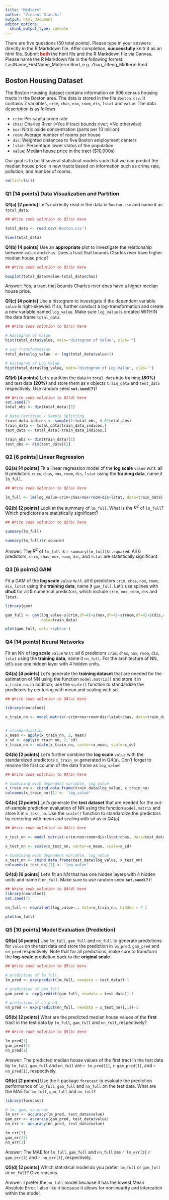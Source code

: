 ---
title: "Midterm"
author: "Vincent Bianchi"
output: html_document
editor_options: 
  chunk_output_type: console
---

There are five questions (50 total points). Please type in your answers directly in the R Markdown file. After completion, **successfully** knitr it as an html file. Submit <span style="color:red">**both**</span> the html file and the R Markdown file via Canvas. Please name the R Markdown file in the following format: LastName_FirstName_Midterm.Rmd, e.g. Zhao_Zifeng_Midterm.Rmd.


## Boston Housing Dataset
The Boston Housing dataset contains information on 506 census housing tracts in the Boston area. The data is stored in the file `Boston.csv`. It contains 7 variables, `crim`, `chas`, `nox`, `room`, `dis`, `lstat` and `value`. The data description is as follows.

+ `crim`: Per capita crime rate
+ `chas`: Charles River (=Yes if tract bounds river; =No otherwise)
+ `nox`: Nitric oxide concentration (parts per 10 million)
+ `room`: Average number of rooms per house
+ `dis`: Weighted distances to five Boston employment centers
+ `lstat`: Percentage lower status of the population
+ `value`: Median house price in the tract ($10,000s)

Our goal is to build several statistical models such that we can predict the median house price in new tracts based on information such as crime rate, pollution, and number of rooms.

```{r}
rm(list=ls())
```


###  **Q1 [14 points]** Data Visualization and Partition
**Q1(a) [2 points]**
Let's correctly read in the data in `Boston.csv` and name it as `total_data`. 
```{r Q1(a)}
## Write code solution to Q1(a) here

total_data <- read.csv('Boston.csv')

View(total_data)
```

**Q1(b) [4 points]**
Use an **appropriate** plot to investigate the relationship between `value` and `chas`. Does a tract that bounds Charles river have higher median house price?
```{r Q1(b)}
## Write code solution to Q1(b) here

boxplot(total_data$value~total_data$chas)

```

Answer:
Yes, a tract that bounds Charles river does have a higher median house price.


**Q1(c) [4 points]**
Use a histogram to investigate if the dependent variable `value` is right-skewed. If so, further conduct a log-transformation and create a new variable named `log_value`. Make sure `log_value` is created WITHIN the data frame `total_data`.
```{r Q1(c)}
## Write code solution to Q1(c) here

# Histogram of Value 
hist(total_data$value, main='Histogram of Value', xlab='')

# Log Transformation
total_data$log_value  <- log(total_data$value+1)

# Histogram of Log Value 
hist(total_data$log_value, main='Histogram of Log Value', xlab='')


```


**Q1(d) [4 points]**
Let's partition the data in `total_data` into training **(80%)** and test data **(20%)** and store them as `R` objects `train_data` and `test_data` respectively. Use random seed **`set.seed(7)`**!
```{r Q1(d)}
## Write code solution to Q1(d) here
set.seed(7)
total_obs <- dim(total_data)[1]

# Data Partition / Sample Splitting
train_data_indices <- sample(1:total_obs, 0.8*total_obs)
train_data <- total_data[train_data_indices,]
test_data <- total_data[-train_data_indices,]

train_obs <- dim(train_data)[1]
test_obs <- dim(test_data)[2]

```


### **Q2 [6 points]** Linear Regression
**Q2(a) [4 points]**
Fit a linear regression model of the **log scale** `value` w.r.t. all 6 predictors `crim`, `chas`, `nox`, `room`, `dis`, `lstat` using the **training data**, name it `lm_full`.
```{r Q2(a)}
## Write code solution to Q2(a) here

lm_full <- lm(log_value~crim+chas+nox+room+dis+lstat, data=train_data)


```

**Q2(b) [2 points]**
Look at the summary of `lm_full`. What is the $R^2$ of `lm_full`? Which predictors are statistically significant?
```{r Q2(b)}
## Write code solution to Q2(b) here

summary(lm_full)

summary(lm_full)$r.squared


```

Answer:
The $R^2$ of `lm_full` is `r summary(lm_full)$r.squared`. All 6 predictors, `crim`, `chas`, `nox`, `room`, `dis`, and `lstat` are statistically significant. 


### **Q3 [6 points]** GAM
Fit a GAM of the **log scale** `value` w.r.t. all 6 predictors `crim`, `chas`, `nox`, `room`, `dis`, `lstat` using the **training data**, name it `gam_full`. Let's use splines with **df=4** for all **5** numerical predictors, which include `crim`, `nox`, `room`, `dis` and `lstat`.
```{r Q3}
library(gam)

gam_full <- gam(log_value~s(crim,df=4)+s(nox,df=4)+s(room,df=4)+s(dis,df=4)+s(lstat,df=4)+chas,
                data=train_data)

plot(gam_full, col='skyblue')

```


### **Q4 [14 points]** Neural Networks
Fit an NN of **log scale** `value` w.r.t. all 6 predictors `crim`, `chas`, `nox`, `room`, `dis`, `lstat` using the **training data**, name it `nn_full`. For the architecture of NN, let's use one hidden layer with 4 hidden units.

**Q4(a) [4 points]**
Let's generate the **training dataset** that are needed for the estimation of NN using the function `model.matrix()` and store it in `x_train_nn`. In addition, use the `scale()` function to standardize the predictors by centering with mean and scaling with sd.
```{r Q4(a)}
## Write code solution to Q4(a) here

library(neuralnet)

x_train_nn <- model.matrix(~crim+nox+room+dis+lstat+chas, data=train_data)[,-1]


# standardization
x_mean <- apply(x_train_nn, 2, mean)
x_sd <- apply(x_train_nn, 2, sd)
x_train_nn <- scale(x_train_nn, center=x_mean, scale=x_sd)


```

**Q4(b) [2 points]**
Let's further combine the **log scale** `value` with the standardized predictors `x_train_nn` generated in Q4(a). Don't forget to rename the first column of the data frame as `log_value`!
```{r Q4(b)}
## Write code solution to Q4(b) here

# Combining with dependent variable, log_value
x_train_nn <- cbind.data.frame(train_data$log_value, x_train_nn)
colnames(x_train_nn)[1] <- 'log_value'


```

**Q4(c) [2 points]**
Let's generate the **test dataset** that are needed for the out-of-sample prediction evaluation of NN using the function `model.matrix` and store it in `x_test_nn`. Use the `scale()` function to standardize the predictors by centering with mean and scaling with sd as in Q4(a).
```{r Q4(c)}
## Write code solution to Q4(c) here

x_test_nn <- model.matrix(~crim+nox+room+dis+lstat+chas, data=test_data)[,-1]

x_test_nn <- scale(x_test_nn, center=x_mean, scale=x_sd)

# Combining with dependent variable, log_value
x_test_nn <- cbind.data.frame(test_data$log_value, x_test_nn)
colnames(x_test_nn)[1] <- 'log_value'

```

**Q4(d) [6 points]**
Let's fit an NN that has one hidden layers with 4 hidden units and name it `nn_full`. Make sure to use random seed **`set.seed(7)`**!
```{r Q4(d)}
## Write code solution to Q4(d) here
library(neuralnet)
set.seed(7)

nn_full <- neuralnet(log_value~., data=x_train_nn, hidden = 4 )

plot(nn_full)

```


### **Q5 [10 points]** Model Evaluation (Prediction)
**Q5(a) [4 points]**
Use `lm_full`, `gam_full` and `nn_full` to generate predictions for `value` on the test data and store the prediction in `lm_pred`, `gam_pred` and `nn_pred` respectively. Note that for all predictions, make sure to transform the **log-scale** prediction back to the **original scale**.
```{r Q5(a)}
## Write code solution to Q5(a) here

# prediction of lm_full
lm_pred <- exp(predict(lm_full, newdata = test_data))-1

# prediction of gam_full
gam_pred <- exp(predict(gam_full, newdata = test_data))-1

# prediction of nn_pred
nn_pred <- exp(predict(nn_full, newdata = x_test_nn)[,1])-1


```

**Q5(b) [2 points]**
What are the predicted median house values of the **first** tract in the test data by `lm_full`, `gam_full` and `nn_full`, respectively?
```{r Q5(b)}
## Write code solution to Q5(b) here

lm_pred[1]
gam_pred[1]
nn_pred[1]

```

Answer:
The predicted median house values of the first tract in the test data by `lm_full`, `gam_full` and `nn_full` are `r lm_pred[1]`, `r gam_pred[1]`, and `r nn_pred[1]`, respectively.

**Q5(c) [2 points]**
Use the `R` package `forecast` to evaluate the prediction performance of `lm_full`, `gam_full` and `nn_full` on the test data. What are the MAE for `lm_full`, `gam_full` and `nn_full`?
```{r Q5(c)}
library(forecast)

# lm, gam, nn error
lm_err <- accuracy(lm_pred, test_data$value)
gam_err <- accuracy(gam_pred, test_data$value)
nn_err <- accuracy(nn_pred, test_data$value)

lm_err[3]
gam_err[3]
nn_err[3]

```

Answer:
The MAE for `lm_full`, `gam_full` and `nn_full` are `r lm_err[3]` `r gam_err[3]` and `r nn_err[3]`, respectively.


**Q5(d) [2 points]**
Which statistical model do you prefer, `lm_full` or `gam_full` or `nn_full`? Give reasons. 

Answer: 
I prefer the `nn_full` model because it has the lowest Mean Absolute Error. I also like it because it allows for nonlinearity and intercation within the model.

